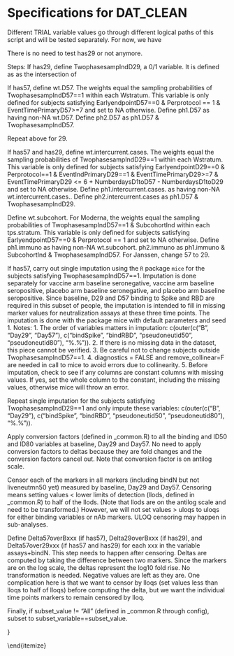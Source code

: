# Specifications for DAT_CLEAN 

Different TRIAL variable values go through different logical paths of this script and will be tested separately. For now, we have \begin{itemize}
  \item moderna_mock
  \item ensemble_mock
\end{itemize}
There is no need to test has29 or not anymore.


Steps:
\begin{itemize}

  \item Rename the first column to Ptid
  
  \item Subset to not missing in Bserostatus
  
  \item Subset to rows not missing in EventTimePrimaryD1 and not missing in EventTimePrimaryD29
  
  \item If has57 (defined in _common.R), subset to rows not missing in EventTimePrimaryD57
  
  \item Define EarlyendpointD29 as: EarlyinfectionD29==1 | (EventIndPrimaryD1==1 & EventTimePrimaryD1 < NumberdaysD1toD29 + 7),1,0))

  \item If has57, Define EarlyendpointD57 as: EarlyinfectionD57==1 | (EventIndPrimaryD1==1 & EventTimePrimaryD1 < NumberdaysD1toD57 + 7),1,0))

  \item Define age.geq.65, a binary variable indicating Age >= 65

  \item Define Senior, 1 if Age >= 65 (moderna) or Age >= 60 (janssen)

  \item Define ethnicity, a factor variable that has three levels:   "Hispanic or Latino", "Not Hispanic or Latino", "Not reported and unknown"

  \item Define race, a factor variable that has the following levels:   "White", "Black or African American",
  "Asian", "American Indian or Alaska Native",
  "Native Hawaiian or Other Pacific Islander", "Multiracial",
  "Other", "Not reported and unknown"

  \item Define WhiteNonHispanic, a binary variable that takes value 1 if race is White and ethnicity is not Hispanic, 0 if race is not "white or unknown" OR ethnicity is Hispanic, and NA otherwise
  
  \item Define MinorityInd, a binary variable that takes value 1 if WhiteNonHispanic is 0, and 0 otherwise including when WhiteNonHispanic is NA
  
  \item Define Bstratum, an integer variable to index strata defined by age and at risk. For Moderna, there are three strata: age >= 65, age < 65 and HighRiskInd==1, age < 65 and HighRiskInd==0. For Janssen, there are four strata, from 1 to 4: age < 60 and HighRiskInd==0, age < 60 and HighRiskInd==1, age >= 60 and HighRiskInd==0, and age >= 60 and HighRiskInd==1.
  
  \item Define demo.stratum, an integer variable to index the demographics strata. For Moderna, there are 6 strata: URMforsubcohortsampling [1, 0] x Bstratum. For Janssen, there are 16 strata: US/URM, US/nonURM, Latin America, and South Africa. Note that there are NA's in URMforsubcohortsampling, so demo.stratum and variables that depend on it would have NA's as well.
  
  \item Define tps.stratum, an integer variable to index correlates sampling strata. For Moderna and Janssen, there are 24 and 64 strata, respectively: [placebo/baseline negative, placebo/baseline positive, vaccine/baseline negative, vaccine/baseline positive] x demo.stratum

  \item Define Wstratum, an integer variable to index strata for computing weights. For Moderna and Janssen, there are 28 strata and 68 strata, respectively. Compared to tps.stratum, the four additional strata are the cases (based off EventIndPrimaryD29) in placebo/baseline negative, placebo/baseline positive, vaccine/baseline negative, and vaccine/baseline positive, respectively. Notes: a) Some strata may be empty. b) A case will be assigned one of the new stratums even if its demo.stratum is NA as all cases will have trt and Bserostatus. 
  
  \item If has57, define TwophasesampIndD57, a 0/1 variable. It is defined as as the intersection of
  \begin{itemize}
    \item either in the subchort or EventIndPrimaryD29 == 1
    \item no missing values in baseline, Day 29, or Day 57 binding to Spike or RBD
  \end{itemize}  

  \item If has29, define TwophasesampIndD29, a 0/1 variable. It is defined as as the intersection of
  \begin{itemize}
    \item either in the subchort or EventIndPrimaryD29 == 1
    \item no missing values in baseline or Day 29 binding to Spike or RBD
  \end{itemize}  

  \item If has57, define wt.D57. The weights equal the sampling probabilities of TwophasesampIndD57==1 within each Wstratum. This variable is only defined for subjects satisfying EarlyendpointD57==0 & Perprotocol == 1 & EventTimePrimaryD57>=7 and set to NA otherwise. Define ph1.D57 as having non-NA wt.D57. Define ph2.D57 as ph1.D57 & TwophasesampIndD57.
  
  \item Repeat above for 29.
  
  \item If has57 and has29, define wt.intercurrent.cases. The weights equal the sampling probabilities of TwophasesampIndD29==1 within each Wstratum. This variable is only defined for subjects satisfying EarlyendpointD29==0 & Perprotocol==1 & EventIndPrimaryD29==1 & EventTimePrimaryD29>=7 & EventTimePrimaryD29 <= 6 + NumberdaysD1toD57 - NumberdaysD1toD29 and set to NA otherwise. Define ph1.intercurrent.cases. as having non-NA wt.intercurrent.cases.. Define ph2.intercurrent.cases as ph1.D57 & TwophasesampIndD29.
  
  \item Define wt.subcohort. For Moderna, the weights equal the sampling probabilities of TwophasesampIndD57==1 & SubcohortInd within each tps.stratum. This variable is only defined for subjects satisfying EarlyendpointD57==0 & Perprotocol == 1 and set to NA otherwise. Define ph1.immuno as having non-NA wt.subcohort. ph2.immuno as ph1.immuno & SubcohortInd & TwophasesampIndD57. For Janssen, change 57 to 29. 
  
  \item If has57, carry out single imputation using the `R` package `mice` for the subjects satisfying TwophasesampIndD57==1. Imputation is done separately for vaccine arm baseline seronegative, vaccine arm baseline seropositive, placebo arm baseline seronegative, and placebo arm baseline seropositive. Since baseline, D29 and D57 binding to Spike and RBD are required in this subset of people, the imputation is intended to fill in missing marker values for neutralization assays at these three time points. The imputation is done with the package mice with default parameters and seed 1. Notes: 1. The order of variables matters in imputation: c(outer(c("B", "Day29", "Day57"), c("bindSpike", "bindRBD", "pseudoneutid50", "pseudoneutid80"), "%.%")). 2. If there is no missing data in the dataset, this piece cannot be verified. 3. Be careful not to change subjects outside TwophasesampIndD57==1. 4. diagnostics = FALSE and remove_collinear=F are needed in call to mice to avoid errors due to collinearity. 5. Before imputation, check to see if any columns are constant columns with missing values. If yes, set the whole column to the constant, including the missing values, otherwise mice will throw an error.

  \item Repeat single imputation for the subjects satisfying TwophasesampIndD29==1 and only impute these variables: c(outer(c("B", "Day29"), c("bindSpike", "bindRBD", "pseudoneutid50", "pseudoneutid80"), "%.%")).  


  \item Apply conversion factors (defined in _common.R) to all the binding and ID50 and ID80 variables at baseline, Day29 and Day57. No need to apply conversion factors to deltas because they are fold changes and the conversion factors cancel out. Note that conversion factor is on antilog scale.
  
  \item Censor each of the markers in all markers (including bindN but not liveneutmn50 yet) measured by baseline, Day29 and Day57. Censoring means setting values < lower limits of detection (llods, defined in _common.R) to half of the llods. (Note that llods are on the antilog scale and need to be transformed.) However, we will not set values > uloqs to uloqs for either binding variables or nAb markers. ULOQ censoring may happen in sub-analyses.
  
  \item Define Delta57overBxxx (if has57), Delta29overBxxx (if has29), and Delta57over29xxx (if has57 and has29) for each xxx in the variable assays+bindN. This step needs to happen after censoring. Deltas are computed by taking the difference between two markers. Since the markers are on the log scale, the deltas represent the log10 fold rise. No transformation is needed. Negative values are left as they are. One complication here is that we want to censor by lloqs (set values less than lloqs to half of lloqs) before computing the delta, but we want the individual time points markers to remain censored by lloq.
  
  \item Finally, if subset_value != "All" (defined in _common.R through config), subset to subset_variable==subset_value.

}

  

\end{itemize}



